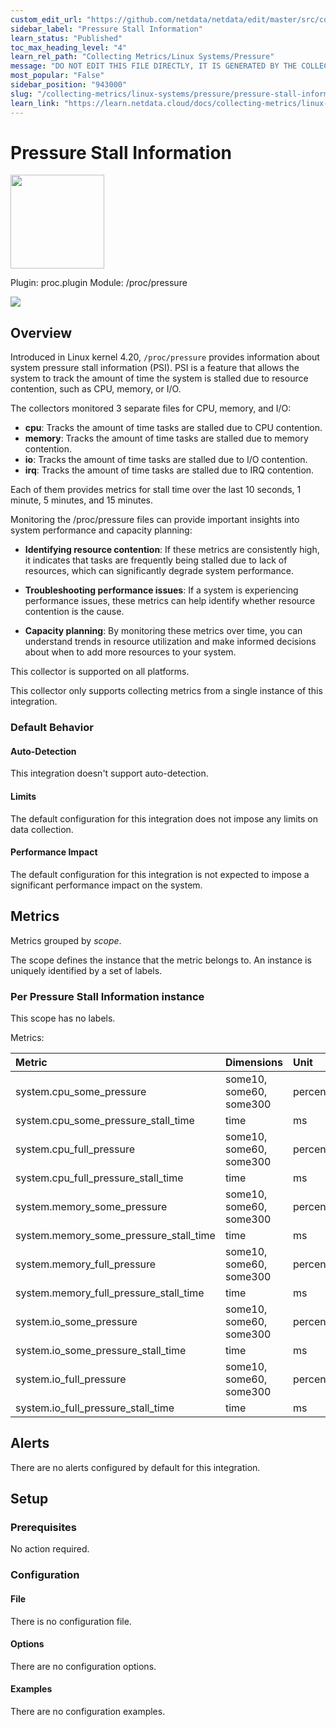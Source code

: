 ```yaml
---
custom_edit_url: "https://github.com/netdata/netdata/edit/master/src/collectors/proc.plugin/metadata.yaml"
sidebar_label: "Pressure Stall Information"
learn_status: "Published"
toc_max_heading_level: "4"
learn_rel_path: "Collecting Metrics/Linux Systems/Pressure"
message: "DO NOT EDIT THIS FILE DIRECTLY, IT IS GENERATED BY THE COLLECTOR'S metadata.yaml FILE"
most_popular: "False"
sidebar_position: "943000"
slug: "/collecting-metrics/linux-systems/pressure/pressure-stall-information"
learn_link: "https://learn.netdata.cloud/docs/collecting-metrics/linux-systems/pressure/pressure-stall-information"
---
```



# Pressure Stall Information


<img src="https://netdata.cloud/img/linuxserver.svg" width="150"/>


Plugin: proc.plugin
Module: /proc/pressure

<img src="https://img.shields.io/badge/maintained%20by-Netdata-%2300ab44" />

## Overview

Introduced in Linux kernel 4.20, `/proc/pressure` provides information about system pressure stall information
(PSI). PSI is a feature that allows the system to track the amount of time the system is stalled due to
resource contention, such as CPU, memory, or I/O.

The collectors monitored 3 separate files for CPU, memory, and I/O:

- **cpu**: Tracks the amount of time tasks are stalled due to CPU contention.
- **memory**: Tracks the amount of time tasks are stalled due to memory contention.
- **io**: Tracks the amount of time tasks are stalled due to I/O contention.
- **irq**: Tracks the amount of time tasks are stalled due to IRQ contention.

Each of them provides metrics for stall time over the last 10 seconds, 1 minute, 5 minutes, and 15 minutes.

Monitoring the /proc/pressure files can provide important insights into system performance and capacity planning:

- **Identifying resource contention**: If these metrics are consistently high, it indicates that tasks are
  frequently being stalled due to lack of resources, which can significantly degrade system performance.

- **Troubleshooting performance issues**: If a system is experiencing performance issues, these metrics can
  help identify whether resource contention is the cause.

- **Capacity planning**: By monitoring these metrics over time, you can understand trends in resource
  utilization and make informed decisions about when to add more resources to your system.




This collector is supported on all platforms.

This collector only supports collecting metrics from a single instance of this integration.


### Default Behavior

#### Auto-Detection

This integration doesn't support auto-detection.

#### Limits

The default configuration for this integration does not impose any limits on data collection.

#### Performance Impact

The default configuration for this integration is not expected to impose a significant performance impact on the system.


## Metrics

Metrics grouped by *scope*.

The scope defines the instance that the metric belongs to. An instance is uniquely identified by a set of labels.



### Per Pressure Stall Information instance



This scope has no labels.

Metrics:

| Metric | Dimensions | Unit |
|:------|:----------|:----|
| system.cpu_some_pressure | some10, some60, some300 | percentage |
| system.cpu_some_pressure_stall_time | time | ms |
| system.cpu_full_pressure | some10, some60, some300 | percentage |
| system.cpu_full_pressure_stall_time | time | ms |
| system.memory_some_pressure | some10, some60, some300 | percentage |
| system.memory_some_pressure_stall_time | time | ms |
| system.memory_full_pressure | some10, some60, some300 | percentage |
| system.memory_full_pressure_stall_time | time | ms |
| system.io_some_pressure | some10, some60, some300 | percentage |
| system.io_some_pressure_stall_time | time | ms |
| system.io_full_pressure | some10, some60, some300 | percentage |
| system.io_full_pressure_stall_time | time | ms |



## Alerts

There are no alerts configured by default for this integration.


## Setup

### Prerequisites

No action required.

### Configuration

#### File

There is no configuration file.
#### Options



There are no configuration options.

#### Examples
There are no configuration examples.


